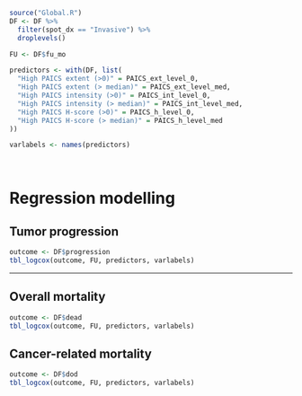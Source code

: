 ```{r Global, echo=FALSE, warning=FALSE, message=FALSE}
source("Global.R")
DF <- DF %>% 
  filter(spot_dx == "Invasive") %>% 
  droplevels()

FU <- DF$fu_mo

predictors <- with(DF, list(
  "High PAICS extent (>0)" = PAICS_ext_level_0,
  "High PAICS extent (> median)" = PAICS_ext_level_med,
  "High PAICS intensity (>0)" = PAICS_int_level_0,
  "High PAICS intensity (> median)" = PAICS_int_level_med,
  "High PAICS H-score (>0)" = PAICS_h_level_0,
  "High PAICS H-score (> median)" = PAICS_h_level_med
))

varlabels <- names(predictors)

```

\   

# Regression modelling {.tabset .tabset-pills .tabset-fade}
## Tumor progression
```{r progression}
outcome <- DF$progression
tbl_logcox(outcome, FU, predictors, varlabels)
```

***

## Overall mortality
```{r dead}
outcome <- DF$dead
tbl_logcox(outcome, FU, predictors, varlabels)
```

## Cancer-related mortality
```{r dod}
outcome <- DF$dod
tbl_logcox(outcome, FU, predictors, varlabels)
```
